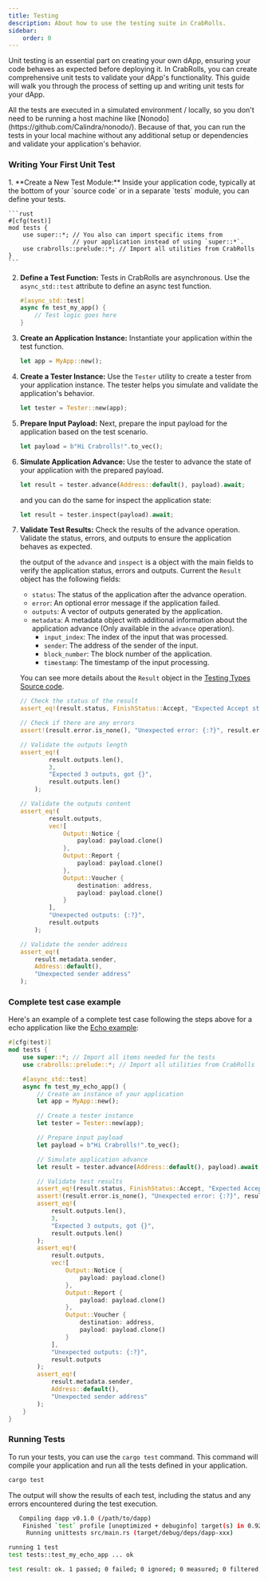 ```yaml
---
title: Testing
description: About how to use the testing suite in CrabRolls.
sidebar:
    order: 0
---
```



Unit testing is an essential part on creating your own dApp, ensuring your code behaves as expected before deploying it. In CrabRolls, you can create comprehensive unit tests to validate your dApp's functionality. This guide will walk you through the process of setting up and writing unit tests for your dApp.

<Aside>
	All the tests are executed in a simulated environment / locally, so you don't need to be running a host machine like [Nonodo](https://github.com/Calindra/nonodo/). Because of that, you can run the
	tests in your local machine without any additional setup or dependencies and validate your application's behavior.
</Aside>

### Writing Your First Unit Test

<Steps>
1. **Create a New Test Module:**
   Inside your application code, typically at the bottom of your `source code` or in a separate `tests` module, you can define your tests.

    ```rust
    #[cfg(test)]
    mod tests {
        use super::*; // You also can import specific items from
                      // your application instead of using `super::*`.
        use crabrolls::prelude::*; // Import all utilities from CrabRolls
    }
    ```

2.  **Define a Test Function:**
    Tests in CrabRolls are asynchronous. Use the `async_std::test` attribute to define an async test function.

    ```rust
    #[async_std::test]
    async fn test_my_app() {
        // Test logic goes here
    }
    ```

3.  **Create an Application Instance:**
    Instantiate your application within the test function.

    ```rust
    let app = MyApp::new();
    ```

4.  **Create a Tester Instance:**
    Use the `Tester` utility to create a tester from your application instance. The tester helps you simulate and validate the application's behavior.

    ```rust
    let tester = Tester::new(app);
    ```

5.  **Prepare Input Payload:**
    Next, prepare the input payload for the application based on the test scenario.

    ```rust
    let payload = b"Hi Crabrolls!".to_vec();
    ```

6.  **Simulate Application Advance:**
    Use the tester to advance the state of your application with the prepared payload.

    ```rust
    let result = tester.advance(Address::default(), payload).await;
    ```

    and you can do the same for inspect the application state:

    ```rust
    let result = tester.inspect(payload).await;
    ```

7.  **Validate Test Results:**
    Check the results of the advance operation. Validate the status, errors, and outputs to ensure the application behaves as expected.

    the output of the `advance` and `inspect` is a object with the main fields to verify the application status, errors and outputs. Current the `Result` object has the following fields:

    -   `status`: The status of the application after the advance operation.
    -   `error`: An optional error message if the application failed.
    -   `outputs`: A vector of outputs generated by the application.
    -   `metadata`: A metadata object with additional information about the application advance (Only available in the `advance` operation).
        -   `input_index`: The index of the input that was processed.
        -   `sender`: The address of the sender of the input.
        -   `block_number`: The block number of the application.
        -   `timestamp`: The timestamp of the input processing.

    You can see more details about the `Result` object in the [Testing Types Source code](https://github.com/crabrolls-cartesi/crabrolls/blob/main/src/types/testing.rs).

    ```rust
    // Check the status of the result
    assert_eq!(result.status, FinishStatus::Accept, "Expected Accept status");

    // Check if there are any errors
    assert!(result.error.is_none(), "Unexpected error: {:?}", result.error);

    // Validate the outputs length
    assert_eq!(
            result.outputs.len(),
            3,
            "Expected 3 outputs, got {}",
            result.outputs.len()
        );

    // Validate the outputs content
    assert_eq!(
            result.outputs,
            vec![
                Output::Notice {
                    payload: payload.clone()
                },
                Output::Report {
                    payload: payload.clone()
                },
                Output::Voucher {
                    destination: address,
                    payload: payload.clone()
                }
            ],
            "Unexpected outputs: {:?}",
            result.outputs
        );

    // Validate the sender address
    assert_eq!(
        result.metadata.sender,
        Address::default(),
        "Unexpected sender address"
    );
    ```

</Steps>

### Complete test case example

Here's an example of a complete test case following the steps above for a echo application like the [Echo example](../../getting-started/examples/echo):

```rust showLineNumbers title="echo_tests.rs"
#[cfg(test)]
mod tests {
    use super::*; // Import all items needed for the tests
    use crabrolls::prelude::*; // Import all utilities from CrabRolls

    #[async_std::test]
    async fn test_my_echo_app() {
        // Create an instance of your application
        let app = MyApp::new();

        // Create a tester instance
        let tester = Tester::new(app);

        // Prepare input payload
        let payload = b"Hi Crabrolls!".to_vec();

        // Simulate application advance
        let result = tester.advance(Address::default(), payload).await;

        // Validate test results
        assert_eq!(result.status, FinishStatus::Accept, "Expected Accept status");
        assert!(result.error.is_none(), "Unexpected error: {:?}", result.error);
        assert_eq!(
            result.outputs.len(),
            3,
            "Expected 3 outputs, got {}",
            result.outputs.len()
        );
        assert_eq!(
            result.outputs,
            vec![
                Output::Notice {
                    payload: payload.clone()
                },
                Output::Report {
                    payload: payload.clone()
                },
                Output::Voucher {
                    destination: address,
                    payload: payload.clone()
                }
            ],
            "Unexpected outputs: {:?}",
            result.outputs
        );
        assert_eq!(
            result.metadata.sender,
            Address::default(),
            "Unexpected sender address"
        );
    }
}
```

### Running Tests

To run your tests, you can use the `cargo test` command. This command will compile your application and run all the tests defined in your application.

```bash title="Terminal"
cargo test
```

The output will show the results of each test, including the status and any errors encountered during the test execution.

```bash title="Terminal"
   Compiling dapp v0.1.0 (/path/to/dapp)
    Finished `test` profile [unoptimized + debuginfo] target(s) in 0.92s
     Running unittests src/main.rs (target/debug/deps/dapp-xxx)

running 1 test
test tests::test_my_echo_app ... ok

test result: ok. 1 passed; 0 failed; 0 ignored; 0 measured; 0 filtered out; finished in 0.00s
```
